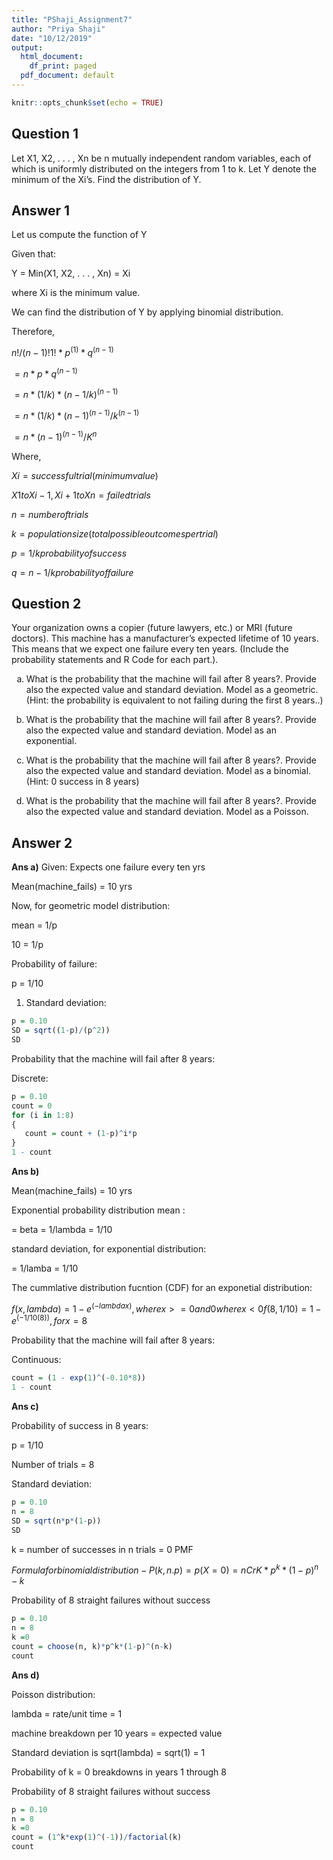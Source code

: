 ```yaml
---
title: "PShaji_Assignment7"
author: "Priya Shaji"
date: "10/12/2019"
output:
  html_document:
    df_print: paged
  pdf_document: default
---
```


```r
knitr::opts_chunk$set(echo = TRUE)
```

## Question 1

Let X1, X2, . . . , Xn be n mutually independent random variables, each of which is uniformly distributed on the integers from 1 to k. Let Y denote the minimum of the Xi’s. Find the distribution of Y.

## Answer 1

Let us compute the function of Y

Given that:

Y = Min(X1, X2, . . . , Xn) = Xi 

where  Xi is the minimum value.

We can find the distribution of Y by applying binomial distribution.

Therefore,

$n!/(n-1)!1! * p^(1) * q^(n-1)$

$=  n * p * q^(n-1)$

$=  n *  (1/k)* (n-1/k)^(n-1)$

$=  n * (1/k) * (n-1)^(n-1)/k^(n-1)$

$=  n * (n-1)^(n-1)/K^n$

Where,

$Xi = successful trial (minimum value)$

$X1 to Xi-1, Xi+1 to Xn = failed trials$

$n = number of trials$

$k = population size (total possible outcomes per trial)$

$p = 1/k probability of success$

$q = n-1/k probability of failure$

## Question 2

Your organization owns a copier (future lawyers, etc.) or MRI (future doctors). This machine has a manufacturer’s expected lifetime of 10 years. This means that we expect one failure every ten years. (Include the probability statements and R Code for each part.).

a. What is the probability that the machine will fail after 8 years?. Provide also the expected value and standard deviation. Model as a geometric. (Hint: the probability is equivalent to not failing during the first 8 years..)

b. What is the probability that the machine will fail after 8 years?. Provide also the expected value and standard deviation. Model as an exponential.

c. What is the probability that the machine will fail after 8 years?. Provide also the expected value and standard deviation. Model as a binomial. (Hint: 0 success in 8 years)

d. What is the probability that the machine will fail after 8 years?. Provide also the expected value and standard deviation. Model as a Poisson.


## Answer 2

<strong>Ans a)</strong>
Given: Expects one failure every ten yrs

Mean(machine_fails) = 10 yrs

Now, for geometric model distribution:

mean = 1/p

10 = 1/p

Probability of failure:

p = 1/10


1) Standard deviation:

```r
p = 0.10
SD = sqrt((1-p)/(p^2))
SD
```


Probability that the machine will fail after 8 years:

Discrete:

```r
p = 0.10
count = 0
for (i in 1:8)
{
   count = count + (1-p)^i*p
}
1 - count
```

<strong>Ans b)</strong>

Mean(machine_fails) = 10 yrs

Exponential probability distribution mean :

= beta = 1/lambda = 1/10

standard deviation, for exponential distribution:

= 1/lamba = 1/10

The cummlative distribution fucntion (CDF) for an exponetial distribution:

$f(x,lambda) = 1 - e^(-lambdax), where x >= 0 and 0 where x < 0 f(8,1/10)= 1 - e^(-1/10(8)), for x = 8$

Probability that the machine will fail after 8 years:

Continuous:

```r
count = (1 - exp(1)^(-0.10*8))
1 - count

```


<strong>Ans c)</strong>

Probability of success in 8 years:

p = 1/10

Number of trials = 8

Standard deviation:

```r
p = 0.10
n = 8
SD = sqrt(n*p*(1-p))
SD
```


k = number of successes in n trials = 0 PMF

$Formula for binomial distribution - P(k,n.p) = p(X=0) = nCrK * p^k * (1-p)^n-k$

Probability of 8 straight failures without success

```r

p = 0.10
n = 8
k =0
count = choose(n, k)*p^k*(1-p)^(n-k)
count
```


<strong>Ans d)</strong>


Poisson distribution:

lambda = rate/unit time = 1

machine breakdown per 10 years = expected value

Standard deviation is sqrt(lambda) = sqrt(1) = 1

Probability of k = 0 breakdowns in years 1 through 8

Probability of 8 straight failures without success

```r
p = 0.10
n = 8
k =0 
count = (1^k*exp(1)^(-1))/factorial(k)  
count

```






